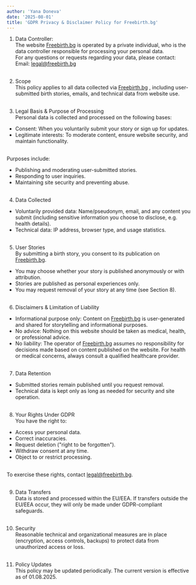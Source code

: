 ```yaml
---
author: 'Yana Doneva'
date: '2025-08-01'
title: 'GDPR Privacy & Disclaimer Policy for Freebirth.bg'
---
```


1. Data Controller: <br />
The website <a href="https://freebirth.bg">Freebirth.bg</a> is operated by a private individual, who is the data controller responsible for processing your personal data.<br />
For any questions or requests regarding your data, please contact:<br />
Email: <a href="mailto:legal@freebirth.bg">legal@freebirth.bg</a><br /><br />

2. Scope<br />
This policy applies to all data collected via <a href="https://freebirth.bg">Freebirth.bg</a> , including user-submitted birth stories, emails, and technical data from website use.<br /><br />

3. Legal Basis & Purpose of Processing<br />
Personal data is collected and processed on the following bases:<br />
- Consent: When you voluntarily submit your story or sign up for updates.<br />
- Legitimate interests: To moderate content, ensure website security, and maintain functionality.<br /><br />

Purposes include:<br />
- Publishing and moderating user-submitted stories.<br />
- Responding to user inquiries.<br />
- Maintaining site security and preventing abuse.<br /><br />

4. Data Collected<br />
- Voluntarily provided data: Name/pseudonym, email, and any content you submit (including sensitive information you choose to disclose, e.g. health details).<br />
- Technical data: IP address, browser type, and usage statistics.<br /><br />

5. User Stories<br />
By submitting a birth story, you consent to its publication on <a href="https://freebirth.bg">Freebirth.bg</a>.<br />
- You may choose whether your story is published anonymously or with attribution.<br />
- Stories are published as personal experiences only.<br />
- You may request removal of your story at any time (see Section 8).<br /><br />

6. Disclaimers & Limitation of Liability<br />
- Informational purpose only: Content on <a href="https://freebirth.bg">Freebirth.bg</a>  is user-generated and shared for storytelling and informational purposes.<br />
- No advice: Nothing on this website should be taken as medical, health, or professional advice.<br />
- No liability: The operator of <a href="https://freebirth.bg">Freebirth.bg</a> assumes no responsibility for decisions made based on content published on the website. For health or medical concerns, always consult a qualified healthcare provider.<br /><br />

7. Data Retention<br />
- Submitted stories remain published until you request removal.<br />
- Technical data is kept only as long as needed for security and site operation.<br /><br />

8. Your Rights Under GDPR<br />
You have the right to:<br />
- Access your personal data.<br />
- Correct inaccuracies.<br />
- Request deletion ("right to be forgotten").<br />
- Withdraw consent at any time.<br />
- Object to or restrict processing.<br /><br />

To exercise these rights, contact <a href="mailto:legal@freebirth.bg">legal@freebirth.bg</a>.<br /><br />

9. Data Transfers<br />
Data is stored and processed within the EU/EEA. If transfers outside the EU/EEA occur, they will only be made under GDPR-compliant safeguards.<br /><br />

10. Security<br />
Reasonable technical and organizational measures are in place (encryption, access controls, backups) to protect data from unauthorized access or loss.<br /><br />

11. Policy Updates<br />
This policy may be updated periodically. The current version is effective as of 01.08.2025.<br />
